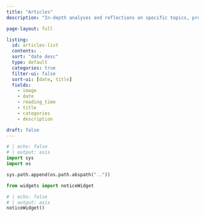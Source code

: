 ```yaml
---
title: "Articles"
description: "In-depth analyses and reflections on specific topics, providing detailed insights and perspectives."

page-layout: full

listing:
  id: articles-list
  contents: .
  sort: "date desc"
  type: default
  categories: true
  filter-ui: false
  sort-ui: [date, title]
  fields: 
    - image
    - date
    - reading_time
    - title
    - categories
    - description

draft: false
---
```


```python
# | echo: false
# | output: asis
import sys
import os

sys.path.append(os.path.abspath(".."))

from widgets import noticeWidget
```

```python
# | echo: false
# | output: asis
noticeWidget()
```

::: {#articles-list}
:::